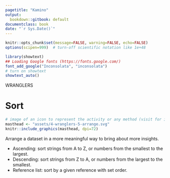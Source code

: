 ```yaml
---
pagetitle: "Kamino"
output:
  bookdown::gitbook: default
documentclass: book
date: "`r Sys.Date()`"
---
```


```r

knitr::opts_chunk$set(message=FALSE, warning=FALSE, echo=FALSE)
options(scipen=999)  # turn-off scientific notation like 1e+48

library(showtext)
## Loading Google fonts (https://fonts.google.com/)
font_add_google("Inconsolata", "inconsolata")
# turn on showtext
showtext_auto()


```

WRANGLERS 

# Sort

```r
# image of an icon to represent the activity or any method (visit for icon https://thenounproject.com/search/?q=attribute&i=4326168)
masthead <- "assets/4-wranglers-5-arrange.svg"
knitr::include_graphics(masthead, dpi=72)

```


Arrange a dataset in a more meaningful way to bring about more insights.

* Ascending: sort strings from A to Z, or numbers from the smallest to the largest.
* Descending: sort strings from Z to A, or numbers from the largest to the smallest.
* Reference list: sort by a given reference with set order.

